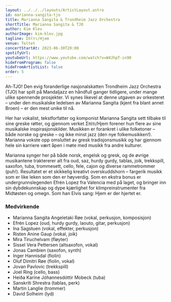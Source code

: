 ```yaml
---
layout: ../../../layouts/ArtistLayout.astro
id: marianna-sangita-tjo
title: Marianna Sangita & Trondheim Jazz Orchestra
shortTitle: Marianna Sangita & TJO
author: Kim Klev
authorImage: kim-klev.jpg
tagline: Σπίτι/Hjem
venue: Teltet
concertStartAt: 2023-06-30T20:00
spotifyUrl:
youtubeUrl: https://www.youtube.com/watch?v=W4JhpT-in90
hideFromProgram: false
hideFromArtistList: false
order: 5
---
```


Ah-TJO! Den evig foranderlige nasjonalskatten Trondheim Jazz Orchestra (TJO) har spilt på Mandaljazz en håndfull ganger tidligere, under mange ulike spennende prosjekter. Vi synes likevel at denne utgaven av orkesteret – under den musikalske ledelsen av Marianna Sangita (kjent fra blant annet Broen) – er den mest unike til nå.

Her har vokalist, tekstforfatter og komponist Marianna Sangita sett tilbake til sine greske røtter, og gjennom verket Σπίτι/Hjem forener hun flere av sine musikalske inspirasjonskilder. Musikken er forankret i ulike folketoner – både norske og greske – og ikke minst jazz (den nye folkemusikken!). Marianna vokste opp omsluttet av gresk tradisjonsmusikk og har gjennom hele sin karriere vært åpen i møte med musikk fra andre kulturer.

Marianna synger her på både norsk, engelsk og gresk, og de øvrige musikantene traktererer alt fra oud, saz, hurdy gurdy, tablas, joik, trekkspill, saxofon, tuba, trommesett, cello, fele, cajon og diverse rammetrommer (puh!). Resultatet er et skikkelig kreativt overskuddshorn – fargerik musikk som er like leken som den er høyverdig. Som en ekstra bonus er undergrunnslegenden Efrén Lopez fra Valencia med på laget, og bringer inn sin dybdekunnskap og dype kjærlighet for klimpreinstrumenter fra Midtøsten og omegn. Som han Elvis sang: Hjem er der hjertet er.

### Medvirkende

- Marianna Sangita Angeletaki Røe (vokal, perkusjon, komposisjon)
- Efrén Lopez (oud, hurdy gurdy, laouto, gitar, perkusjon)
- Ina Sagstuen (vokal, effekter, perkusjon)
- Risten Anine Gaup (vokal, joik)
- Mira Tiruchelvam (fløyter)
- Sissel Vera Pettersen (altsaxofon, vokal)
- Jonas Cambien (saxofon, synth)
- Inger Hannisdal (fiolin)
- Oluf Dimitri Røe (fiolin, vokal)
- Jovan Pavlovic (trekkspill)
- Joel Ring (cello, bass)
- Heiða Karine Jóhannesdóttir Mobeck (tuba)
- Sanskriti Shrestra (tablas, perk)
- Martin Langlie (trommer)
- David Solheim (lyd)

